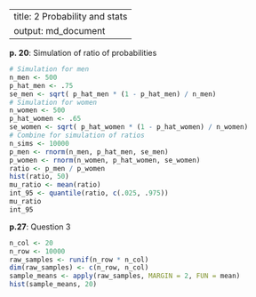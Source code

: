 ------
title: 2 Probability and stats
output: md_document
------

**p. 20**: Simulation of ratio of probabilities
```r
# Simulation for men
n_men <- 500
p_hat_men <- .75
se_men <- sqrt( p_hat_men * (1 - p_hat_men) / n_men)
# Simulation for women
n_women <- 500
p_hat_women <- .65
se_women <- sqrt( p_hat_women * (1 - p_hat_women) / n_women)
# Combine for simulation of ratios
n_sims <- 10000
p_men <- rnorm(n_men, p_hat_men, se_men)
p_women <- rnorm(n_women, p_hat_women, se_women)
ratio <- p_men / p_women
hist(ratio, 50)
mu_ratio <- mean(ratio)
int_95 <- quantile(ratio, c(.025, .975))
mu_ratio
int_95
```

**p.27**: Question 3
```r
n_col <- 20
n_row <- 10000
raw_samples <- runif(n_row * n_col)
dim(raw_samples) <- c(n_row, n_col)
sample_means <- apply(raw_samples, MARGIN = 2, FUN = mean)
hist(sample_means, 20)
```

